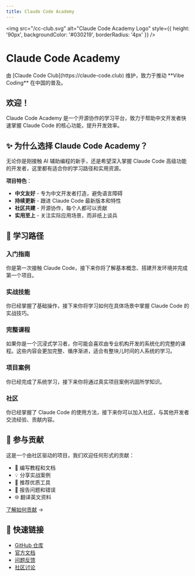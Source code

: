 ```yaml
---
title: Claude Code Academy
---
```



<img src="/cc-club.svg" alt="Claude Code Academy Logo" style={{ height: '90px', backgroundColor: '#030219', borderRadius: '4px' }} />

# Claude Code Academy

<p className="text-xl mt-6 text-gray-600 dark:text-gray-400">由 [Claude Code Club](https://claude-code.club) 维护，致力于推动 **Vibe Coding** 在中国的普及。</p>

## 欢迎！

Claude Code Academy 是一个开源协作的学习平台，致力于帮助中文开发者快速掌握 Claude Code 的核心功能，提升开发效率。

## ✨ 为什么选择 Claude Code Academy？

无论你是刚接触 AI 辅助编程的新手，还是希望深入掌握 Claude Code 高级功能的开发者，这里都有适合你的学习路径和实用资源。

**项目特色**：

- **中文友好** - 专为中文开发者打造，避免语言障碍
- **持续更新** - 跟进 Claude Code 最新版本和特性
- **社区共建** - 开源协作，每个人都可以贡献
- **实用至上** - 关注实际应用场景，而非纸上谈兵

## 🎯 学习路径

<Steps>

### 入门指南

你是第一次接触 Claude Code，接下来你将了解基本概念、搭建开发环境并完成第一个项目。

<Cards>
  <Cards.Card icon="📖" title="什么是 Claude Code" href="/getting-started/introduction" />
  <Cards.Card icon="🔑" title="获取 API Key" href="/getting-started/get-api-key" />
  <Cards.Card icon="⚙️" title="安装和配置" href="/getting-started/installation" />
  <Cards.Card icon="🚀" title="快速体验 Claude Code" href="/getting-started/quick-start" />
  <Cards.Card icon="💡" title="如何用 Claude Code 做…" href="/getting-started/how-to" />
  <Cards.Card icon="❓" title="常见问题" href="/getting-started/faq" />
</Cards>

### 实战技能

你已经掌握了基础操作，接下来你将学习如何在具体场景中掌握 Claude Code 的实战技巧。

<Cards>
  <Cards.Card icon="📚" title="通用资源" href="/practical-skills/general" />
  <Cards.Card icon="⚙️" title="工作流程" href="/practical-skills/workflow" />
  <Cards.Card icon="🎨" title="UI 设计" href="/practical-skills/ui" />
  <Cards.Card icon="⌨️" title="命令和技巧" href="/practical-skills/commands" />
  <Cards.Card icon="🤖" title="Subagent" href="/practical-skills/subagents" />
  <Cards.Card icon="🔌" title="MCP Tools" href="/practical-skills/mcp-tools" />
</Cards>

### 完整课程

如果你是一个沉浸式学习者，你可能会喜欢由专业机构开发的系统化的完整的课程。这些内容会更加完整、循序渐进，适合有整块儿时间的人系统的学习。

<Cards>
  <Cards.Card icon="🎓" title="浏览完整课程（TBD）" href="/tutorials" />
</Cards>

### 项目案例

你已经完成了系统学习，接下来你将通过真实项目案例巩固所学知识。

<Cards>
  <Cards.Card icon="💼" title="查看项目案例（TBD）" href="/examples" />
</Cards>

### 社区

你已经掌握了 Claude Code 的使用方法，接下来你可以加入社区，与其他开发者交流经验、贡献内容。

<Cards>
  <Cards.Card icon="✍️" title="贡献指南" href="/community/contributing" />
  <Cards.Card icon="🌟" title="案例展示" href="/community/showcase" />
  <Cards.Card icon="💬" title="常见问题" href="/community/faq" />
</Cards>

</Steps>


## 🤝 参与贡献

这是一个由社区驱动的项目，我们欢迎任何形式的贡献：

- 📝 编写教程和文档
- 💡 分享实战案例
- 🔧 推荐优质工具
- 🐛 报告问题和错误
- 🌐 翻译英文资料

[了解如何贡献](/community/contributing) →

## 🔗 快速链接

- [GitHub 仓库](https://github.com/zjh1943/awesome-claude-code)
- [官方文档](https://docs.claude.com/claude-code)
- [问题反馈](https://github.com/zjh1943/awesome-claude-code/issues)
- [社区讨论](https://github.com/zjh1943/awesome-claude-code/discussions)

